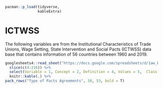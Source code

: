 ```r
pacman::p_load(tidyverse,
               kableExtra)
```

# ICTWSS

The following variables are from the Institutional Characteristics of Trade Unions, Wage Setting, State Intervention and Social Pacts (ICTWSS) data base that contains information of 56 countries between 1960 and 2019.

```r
googlesheets4::read_sheet("https://docs.google.com/spreadsheets/d/1aw_byhiC4b_0XPcTDtsCpCeJHabK38i4pCmkHshYMB8/edit#gid=0", range = c("B4:G216"), col_names = F) %>%
  slice(c(4:216)) %>% 
  select(Variable = 1, Concept = 2, Definition = 4, Values = 5,  Class = 6) %>% 
  knitr::kable(.) %>%
pack_rows("Type of Pacts Agreements", 38, 53, bold = T)

```

